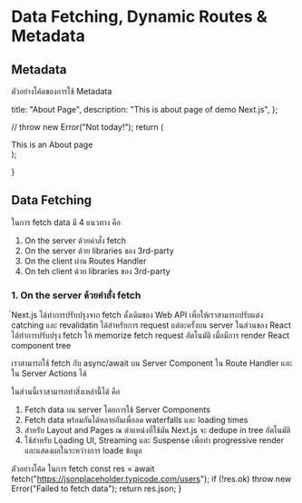 # Data Fetching, Dynamic Routes & Metadata

## Metadata

ตัวอย่างโค้ดของการใช้ Metadata


  title: "About Page",
  description: "This is about page of demo Next.js",
};

  // throw new Error("Not today!");
  return (
    <div>
      <div>This is an About page</div>
    </div>
  );

}

## Data Fetching

ในการ fetch data มี 4 แนวทาง คือ

1. On the server ด้วยคำสั่ง fetch
2. On the server ด้วย libraries ของ 3rd-party
3. On the client ผ่าน Routes Handler
4. On teh client ด้วย libraries ของ 3rd-party

### 1. On the server ด้วยคำสั่ง fetch

์Next.js ได้ทำการปรับปรุงจาก fetch ดั้งเดิมของ Web API เพื่อให้เราสามารถปรับแต่ง catching และ revalidatin ได้สำหรับการ request แต่ละครั้งบน server
ในส่วนของ React ได้ทำการปรับปรุง fetch ให้ memorize fetch request อัตโนมัติ เมื่อมีการ render React component tree

เราสามารถใช้ fetch กับ async/await บน Server Component ใน Route Handler และ ใน Server Actions ได้

ในส่วนนี้เราสามารถทำสิ่งเหล่านี้ได้ คือ

1. Fetch data บน server โดยการใช้ Server Components
2. Fetch data พร้อมกันได้หลายอันเพื่อลด waterfalls และ loading times
3. สำหรับ Layout and Pages ณ ตำแหน่งที่ใช้มัน Next.js จะ dedupe in tree อัตโนมัติ
4. ใช้สำหรับ Loading UI, Streaming และ Suspense เพื่อทำ progressive render และแสดงผลในระหว่างการ loade ข้อมูล

ตัวอย่างโค้ด ในการ fetch
const res = await fetch("https://jsonplaceholder.typicode.com/users");
if (!res.ok) throw new Error("Failed to fetch data");
return res.json;
}
